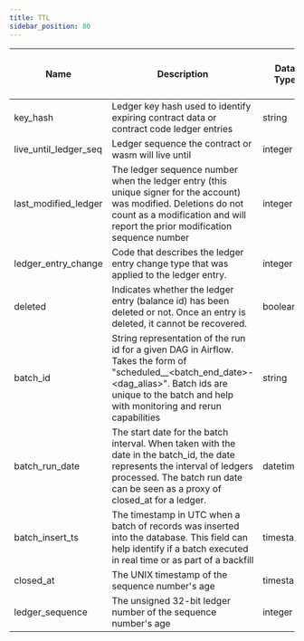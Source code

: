 ```yaml
---
title: TTL
sidebar_position: 80
---
```


| Name                  | Description                                                                                                                                                                                                    | Data Type | Domain Values | Primary Key? | Natural Key? | Partition or Cluster Field? | Required? | Notes |
| --------------------- | -------------------------------------------------------------------------------------------------------------------------------------------------------------------------------------------------------------- | --------- | ------------- | ------------ | ------------ | --------------------------- | --------- | ----- |
| key_hash              | Ledger key hash used to identify expiring contract data or contract code ledger entries                                                                                                                        | string    |               |              | Yes          | Cluster                     | Yes       |       |
| live_until_ledger_seq | Ledger sequence the contract or wasm will live until                                                                                                                                                           | integer   |               |              |              |                             | Yes       |       |
| last_modified_ledger  | The ledger sequence number when the ledger entry (this unique signer for the account) was modified. Deletions do not count as a modification and will report the prior modification sequence number            | integer   |               |              | Yes          | Cluster                     | Yes       |       |
| ledger_entry_change   | Code that describes the ledger entry change type that was applied to the ledger entry.                                                                                                                         | integer   |               |              |              |                             | Yes       |       |
| deleted               | Indicates whether the ledger entry (balance id) has been deleted or not. Once an entry is deleted, it cannot be recovered.                                                                                     | boolean   |               |              |              |                             | Yes       |       |
| batch_id              | String representation of the run id for a given DAG in Airflow. Takes the form of "scheduled__<batch_end_date>-<dag_alias>". Batch ids are unique to the batch and help with monitoring and rerun capabilities | string    |               |              |              |                             | Yes       |       |
| batch_run_date        | The start date for the batch interval. When taken with the date in the batch_id, the date represents the interval of ledgers processed. The batch run date can be seen as a proxy of closed_at for a ledger.   | datetime  |               |              |              |                             | Yes       |       |
| batch_insert_ts       | The timestamp in UTC when a batch of records was inserted into the database. This field can help identify if a batch executed in real time or as part of a backfill                                            | timestamp |               |              |              |                             | Yes       |       |
| closed_at             | The UNIX timestamp of the sequence number's age                                                                                                                                                                | timestamp |               |              | Yes          | Parition                    | Yes       |       |
| ledger_sequence       | The unsigned 32-bit ledger number of the sequence number's age                                                                                                                                                 | integer   |               |              | Yes          |                             | Yes       |       |